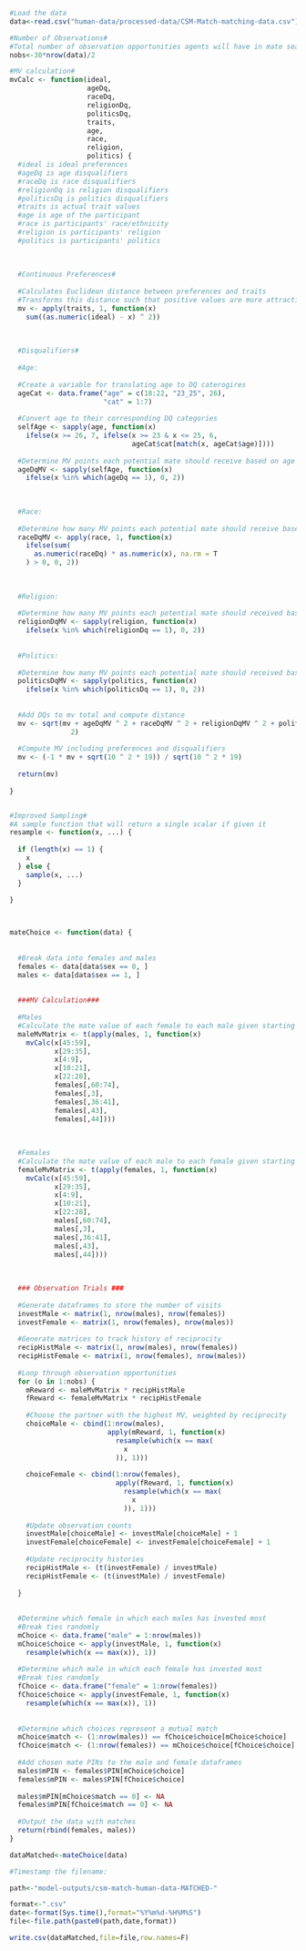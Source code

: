 ```r

#Load the data
data<-read.csv("human-data/processed-data/CSM-Match-matching-data.csv")

```




```r


#Number of Observations#
#Total number of observation opportunities agents will have in mate search
nobs<-30*nrow(data)/2

```




```r



#MV calculation#
mvCalc <- function(ideal,
                   ageDq,
                   raceDq,
                   religionDq,
                   politicsDq,
                   traits,
                   age,
                   race,
                   religion,
                   politics) {
  #ideal is ideal preferences
  #ageDq is age disqualifiers
  #raceDq is race disqualifiers
  #religionDq is religion disqualifiers
  #politicsDq is politics disqualifiers
  #traits is actual trait values
  #age is age of the participant
  #race is participants' race/ethnicity
  #religion is participants' religion
  #politics is participants' politics
  
  
  
  #Continuous Preferences#
  
  #Calculates Euclidean distance between preferences and traits
  #Transforms this distance such that positive values are more attractive
  mv <- apply(traits, 1, function(x)
    sum((as.numeric(ideal) - x) ^ 2))
  
  
  
  #Disqualifiers#
  
  #Age:
  
  #Create a variable for translating age to DQ caterogires
  ageCat <- data.frame("age" = c(18:22, "23_25", 26),
                       "cat" = 1:7)
  
  #Convert age to their corresponding DQ categories
  selfAge <- sapply(age, function(x)
    ifelse(x >= 26, 7, ifelse(x >= 23 & x <= 25, 6,
                              ageCat$cat[match(x, ageCat$age)])))
  
  #Determine MV points each potential mate should receive based on age
  ageDqMV <- sapply(selfAge, function(x)
    ifelse(x %in% which(ageDq == 1), 0, 2))
  
  
  
  #Race:
  
  #Determine how many MV points each potential mate should receive based on race/ethnicity
  raceDqMV <- apply(race, 1, function(x)
    ifelse(sum(
      as.numeric(raceDq) * as.numeric(x), na.rm = T
    ) > 0, 0, 2))
  
  
  
  #Religion:
  
  #Determine how many MV points each potential mate should received based on religion
  religionDqMV <- sapply(religion, function(x)
    ifelse(x %in% which(religionDq == 1), 0, 2))
  
  
  #Politics:
  
  #Determine how many MV points each potential mate should received based on politics
  politicsDqMV <- sapply(politics, function(x)
    ifelse(x %in% which(politicsDq == 1), 0, 2))
  
  
  #Add DQs to mv total and compute distance
  mv <- sqrt(mv + ageDqMV ^ 2 + raceDqMV ^ 2 + religionDqMV ^ 2 + politicsDqMV ^
               2)
  
  #Compute MV including preferences and disqualifiers
  mv <- (-1 * mv + sqrt(10 ^ 2 * 19)) / sqrt(10 ^ 2 * 19)
  
  return(mv)
  
}


#Improved Sampling#
#A sample function that will return a single scalar if given it
resample <- function(x, ...) {
  
  if (length(x) == 1) {
    x
  } else {
    sample(x, ...)
  }
  
}



mateChoice <- function(data) {
  
  
  #Break data into females and males
  females <- data[data$sex == 0, ]
  males <- data[data$sex == 1, ]
  
  
  ###MV Calculation###
  
  #Males
  #Calculate the mate value of each female to each male given starting preferences
  maleMvMatrix <- t(apply(males, 1, function(x)
    mvCalc(x[45:59],
           x[29:35],
           x[4:9],
           x[10:21],
           x[22:28],
           females[,60:74],
           females[,3],
           females[,36:41],
           females[,43],
           females[,44])))
  
  
  
  #Females
  #Calculate the mate value of each male to each female given starting preferences
  femaleMvMatrix <- t(apply(females, 1, function(x)
    mvCalc(x[45:59],
           x[29:35],
           x[4:9],
           x[10:21],
           x[22:28],
           males[,60:74],
           males[,3],
           males[,36:41],
           males[,43],
           males[,44])))
  
  
  
  ### Observation Trials ###
  
  #Generate dataframes to store the number of visits
  investMale <- matrix(1, nrow(males), nrow(females))
  investFemale <- matrix(1, nrow(females), nrow(males))
  
  #Generate matrices to track history of reciprocity
  recipHistMale <- matrix(1, nrow(males), nrow(females))
  recipHistFemale <- matrix(1, nrow(females), nrow(males))
  
  #Loop through observation opportunities
  for (o in 1:nobs) {
    mReward <- maleMvMatrix * recipHistMale
    fReward <- femaleMvMatrix * recipHistFemale
    
    #Choose the partner with the highest MV, weighted by reciprocity
    choiceMale <- cbind(1:nrow(males),
                        apply(mReward, 1, function(x)
                          resample(which(x == max(
                            x
                          )), 1)))
    
    choiceFemale <- cbind(1:nrow(females),
                          apply(fReward, 1, function(x)
                            resample(which(x == max(
                              x
                            )), 1)))
    
    #Update observation counts
    investMale[choiceMale] <- investMale[choiceMale] + 1
    investFemale[choiceFemale] <- investFemale[choiceFemale] + 1
    
    #Update reciprocity histories
    recipHistMale <- (t(investFemale) / investMale)
    recipHistFemale <- (t(investMale) / investFemale)
    
  }
  
  
  #Determine which female in which each males has invested most
  #Break ties randomly
  mChoice <- data.frame("male" = 1:nrow(males))
  mChoice$choice <- apply(investMale, 1, function(x)
    resample(which(x == max(x)), 1))
  
  #Determine which male in which each female has invested most
  #Break ties randomly
  fChoice <- data.frame("female" = 1:nrow(females))
  fChoice$choice <- apply(investFemale, 1, function(x)
    resample(which(x == max(x)), 1))
  
  
  #Determine which choices represent a mutual match
  mChoice$match <- (1:nrow(males)) == fChoice$choice[mChoice$choice]
  fChoice$match <- (1:nrow(females)) == mChoice$choice[fChoice$choice]
  
  #Add chosen mate PINs to the male and female dataframes
  males$mPIN <- females$PIN[mChoice$choice]
  females$mPIN <- males$PIN[fChoice$choice]
  
  males$mPIN[mChoice$match == 0] <- NA
  females$mPIN[fChoice$match == 0] <- NA
  
  #Output the data with matches
  return(rbind(females, males))
}

```



```r

dataMatched<-mateChoice(data)

```



```r

#Timestamp the filename:

path<-"model-outputs/csm-match-human-data-MATCHED-"

format<-".csv"
date<-format(Sys.time(),format="%Y%m%d-%H%M%S")
file<-file.path(paste0(path,date,format))

write.csv(dataMatched,file=file,row.names=F)

```

